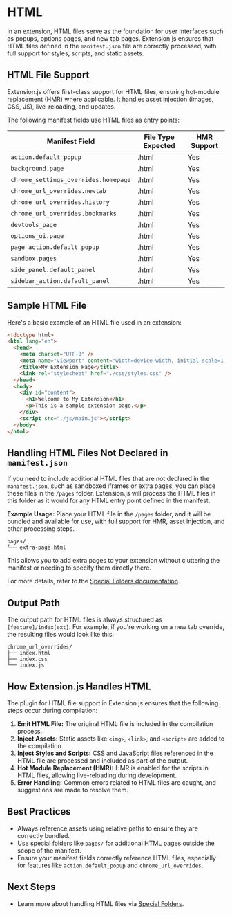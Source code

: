 
<AvatarImage icon="html" />

# HTML

In an extension, HTML files serve as the foundation for user interfaces such as popups, options pages, and new tab pages. Extension.js ensures that HTML files defined in the `manifest.json` file are correctly processed, with full support for styles, scripts, and static assets.

## HTML File Support

Extension.js offers first-class support for HTML files, ensuring hot-module replacement (HMR) where applicable. It handles asset injection (images, CSS, JS), live-reloading, and updates.

The following manifest fields use HTML files as entry points:

| Manifest Field                       | File Type Expected | HMR Support |
| ------------------------------------ | ------------------ | ----------- |
| `action.default_popup`               | .html              | Yes         |
| `background.page`                    | .html              | Yes         |
| `chrome_settings_overrides.homepage` | .html              | Yes         |
| `chrome_url_overrides.newtab`        | .html              | Yes         |
| `chrome_url_overrides.history`       | .html              | Yes         |
| `chrome_url_overrides.bookmarks`     | .html              | Yes         |
| `devtools_page`                      | .html              | Yes         |
| `options_ui.page`                    | .html              | Yes         |
| `page_action.default_popup`          | .html              | Yes         |
| `sandbox.pages`                      | .html              | Yes         |
| `side_panel.default_panel`           | .html              | Yes         |
| `sidebar_action.default_panel`       | .html              | Yes         |

## Sample HTML File

Here's a basic example of an HTML file used in an extension:

```html
<!doctype html>
<html lang="en">
  <head>
    <meta charset="UTF-8" />
    <meta name="viewport" content="width=device-width, initial-scale=1.0" />
    <title>My Extension Page</title>
    <link rel="stylesheet" href="./css/styles.css" />
  </head>
  <body>
    <div id="content">
      <h1>Welcome to My Extension</h1>
      <p>This is a sample extension page.</p>
    </div>
    <script src="./js/main.js"></script>
  </body>
</html>
```

## Handling HTML Files Not Declared in `manifest.json`

If you need to include additional HTML files that are not declared in the `manifest.json`, such as sandboxed iframes or extra pages, you can place these files in the `/pages` folder. Extension.js will process the HTML files in this folder as it would for any HTML entry point defined in the manifest.

**Example Usage:**
Place your HTML file in the `/pages` folder, and it will be bundled and available for use, with full support for HMR, asset injection, and other processing steps.

```plaintext
pages/
└── extra-page.html
```

This allows you to add extra pages to your extension without cluttering the manifest or needing to specify them directly there.

For more details, refer to the [Special Folders documentation](../features/special-folders.mdx).

## Output Path

The output path for HTML files is always structured as `[feature]/index[ext]`. For example, if you're working on a new tab override, the resulting files would look like this:

```plaintext
chrome_url_overrides/
├── index.html
├── index.css
└── index.js
```

## How Extension.js Handles HTML

The plugin for HTML file support in Extension.js ensures that the following steps occur during compilation:

1. **Emit HTML File:** The original HTML file is included in the compilation process.
2. **Inject Assets:** Static assets like `<img>`, `<link>`, and `<script>` are added to the compilation.
3. **Inject Styles and Scripts:** CSS and JavaScript files referenced in the HTML file are processed and included as part of the output.
4. **Hot Module Replacement (HMR):** HMR is enabled for the scripts in HTML files, allowing live-reloading during development.
5. **Error Handling:** Common errors related to HTML files are caught, and suggestions are made to resolve them.

## Best Practices

- Always reference assets using relative paths to ensure they are correctly bundled.
- Use special folders like `pages/` for additional HTML pages outside the scope of the manifest.
- Ensure your manifest fields correctly reference HTML files, especially for features like `action.default_popup` and `chrome_url_overrides`.

## Next Steps

- Learn more about handling HTML files via [Special Folders](../features/special-folders.mdx).
